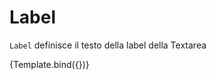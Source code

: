 
<Meta title="Components/Textarea/Props/Label" component={VvTextarea} />

# Label

`Label` definisce il testo della label della Textarea

<Canvas>
	<Story
		name="Label"
		play={textareaTest}
		args={{ name: 'textarea-label', label: 'Label di prova' }}>
		{Template.bind({})}
	</Story>
</Canvas>
